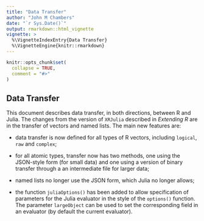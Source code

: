 ```yaml
---
title: "Data Transfer"
author: "John M Chambers"
date: "`r Sys.Date()`"
output: rmarkdown::html_vignette
vignette: >
  %\VignetteIndexEntry{Data Transfer}
  %\VignetteEngine{knitr::rmarkdown}
---
```


```r
knitr::opts_chunk$set(
  collapse = TRUE,
  comment = "#>"
)
```
## Data Transfer

This document describes data transfer, in both directions, between R and Julia.
The changes from the version of `XRJulia` described in *Extending R* are in the transfer of vectors and named lists.
The main new features are:

* data transfer is now defined for all types of R vectors, including `logical`, `raw` and `complex`;

* for all atomic types, transfer now has two methods, one using the JSON-style form (for small data) and one using a version of binary transfer through a an intermediate file for larger data;

* named lists no longer use the JSON form, which Julia no longer allows;

* the function `juliaOptions()` has been added to allow specification of  parameters for the Julia evaluator in the style of the `options()` function.  The parameter `largeObject` can be used to set the corresponding field in an evaluator (by default the current evaluator).



